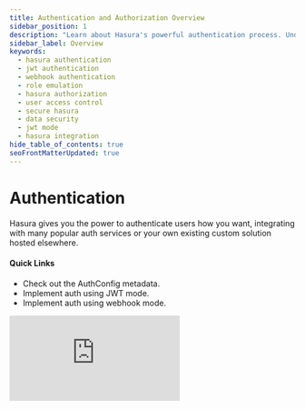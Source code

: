 ```yaml
---
title: Authentication and Authorization Overview
sidebar_position: 1
description: "Learn about Hasura's powerful authentication process. Understand its flexibility to use JWT, webhook, role emulation and your existing solutions. Control user access to data."
sidebar_label: Overview
keywords:
  - hasura authentication
  - jwt authentication
  - webhook authentication
  - role emulation
  - hasura authorization
  - user access control
  - secure hasura
  - data security
  - jwt mode
  - hasura integration
hide_table_of_contents: true
seoFrontMatterUpdated: true
---
```



# Authentication
<div className={'front-matter'}>
  <div>
    <p>
      Hasura gives you the power to authenticate users how you want, integrating with many popular auth services or your
      own existing custom solution hosted elsewhere.
      <br />
    </p>
    <h4>Quick Links</h4>
    <ul>
      <li>
        <Link to="/auth/authentication/">Check out the AuthConfig metadata.</Link>
      </li>
      <li>
        <Link to="/auth/authentication/jwt/">Implement auth using JWT mode.</Link>
      </li>
      <li>
        <Link to="/auth/authentication/webhook/">Implement auth using webhook mode.</Link>
      </li>
    </ul>
  </div>
  <div className={'video-wrapper'}>
    <div className={'video-aspect-ratio'}>
      <iframe
        src="https://www.youtube.com/embed/KQ6MHzp6XzE"
        frameBorder="0"
        allow="accelerometer; autoplay; encrypted-media; gyroscope; picture-in-picture"
        allowFullScreen
      />
    </div>
  </div>
</div>

<Thumbnail
  src="/img/auth/auth-high-level-overview-diagram.png"
  alt="Authentication and authorization with Hasura"
  className="no-shadow overview-img"
/>

### Using Authentication

<div className="overview-gallery card-wrapper">
  <div className={'card'}>
    <div className={'card-content-items'}>
      <div className={'card-content'}>
        <h4>
          JWT Mode
        </h4>
        <p>With JWT Mode, Hasura can easily integrate with your existing authentication service and rapidly help you configure granular access to your data.</p>
      </div>
    </div>
    <a href='/auth/authentication/jwt/'>Learn JWT Mode <ChevronRight /></a>
  </div>
  <div className={'card'}>
    <div className={'card-content-items'}>
      <div className={'card-content'}>
        <h4>
          Webhook Mode
        </h4>
        <p>With webhook mode you can specify a URL for Hasura to call which will return user information in session variables.</p>
      </div>
    </div>
    <a href='/auth/authentication/webhook/'>Learn Webhook Mode <ChevronRight /></a>
  </div>
  <div className={'card'}>
    <div className={'card-content-items'}>
      <div className={'card-content'}>
        <h4>
          Role Emulation
        </h4>
        <p>Hasura can be set up to emulate roles and process requests using the defined access-control rules for another role. This can be useful for testing without setting up authentication.</p>
      </div>
    </div>
    <Link to="/auth/authentication/role-emulation/">Learn Role Emulation <ChevronRight /></Link>
  </div>
</div>
